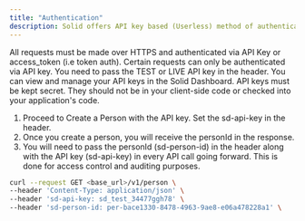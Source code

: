 ```yaml
---
title: "Authentication"
description: Solid offers API key based (Userless) method of authentication
---
```

All requests must be made over HTTPS and authenticated via API Key or access_token (i.e token auth). Certain requests can only be authenticated via API key. You need to pass the TEST or LIVE API key in the header. You can view and manage your API keys in the Solid Dashboard. API keys must be kept secret. They should not be in your client-side code or checked into your application's code.

1. Proceed to Create a Person with the API key. Set the sd-api-key in the header.
2. Once you create a person, you will receive the personId in the response.
3. You will need to pass the personId (sd-person-id) in the header along with the API key (sd-api-key) in every API call going forward. This is done for access control and auditing purposes.



```bash EXAMPLE
curl --request GET <base_url>/v1/person \
--header 'Content-Type: application/json' \
--header 'sd-api-key: sd_test_34477ggh78' \
--header 'sd-person-id: per-bace1330-8478-4963-9ae8-e06a478228a1' \
```